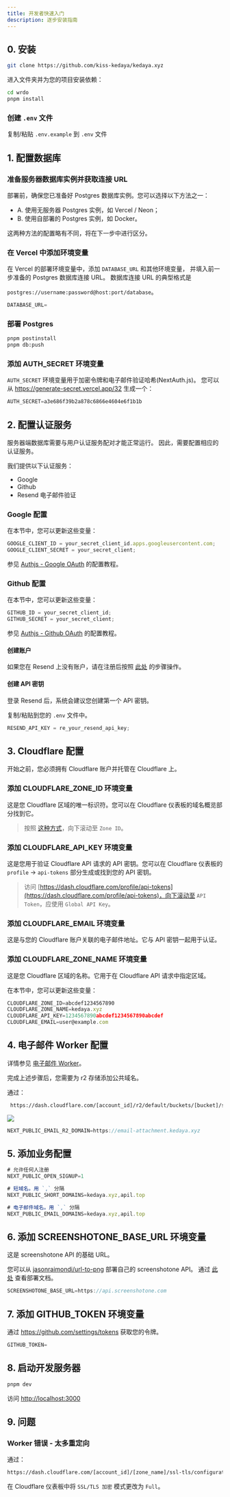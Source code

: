 ```yaml
---
title: 开发者快速入门
description: 逐步安装指南
---
```


## 0. 安装

```bash
git clone https://github.com/kiss-kedaya/kedaya.xyz
```

进入文件夹并为您的项目安装依赖：

```bash
cd wrdo
pnpm install
```

### 创建 `.env` 文件

复制/粘贴 `.env.example` 到 `.env` 文件

## 1. 配置数据库

### 准备服务器数据库实例并获取连接 URL

部署前，确保您已准备好 Postgres 数据库实例。您可以选择以下方法之一：

- A. 使用无服务器 Postgres 实例，如 Vercel / Neon；
- B. 使用自部署的 Postgres 实例，如 Docker。

这两种方法的配置略有不同，将在下一步中进行区分。

### 在 Vercel 中添加环境变量

在 Vercel 的部署环境变量中，添加 `DATABASE_URL` 和其他环境变量，
并填入前一步准备的 Postgres 数据库连接 URL。
数据库连接 URL 的典型格式是

`postgres://username:password@host:port/database`。

```js title=".env"
DATABASE_URL=
```

### 部署 Postgres

```bash
pnpm postinstall
pnpm db:push
```

### 添加 AUTH_SECRET 环境变量

`AUTH_SECRET` 环境变量用于加密令牌和电子邮件验证哈希(NextAuth.js)。
您可以从 https://generate-secret.vercel.app/32 生成一个：

```js title=".env"
AUTH_SECRET=a3e686f39b2a878c6866e4604e6f1b1b
```

## 2. 配置认证服务

服务器端数据库需要与用户认证服务配对才能正常运行。
因此，需要配置相应的认证服务。

我们提供以下认证服务：

- Google
- Github
- Resend 电子邮件验证

### Google 配置

在本节中，您可以更新这些变量：

```js title=".env"
GOOGLE_CLIENT_ID = your_secret_client_id.apps.googleusercontent.com;
GOOGLE_CLIENT_SECRET = your_secret_client;
```

参见 [Authjs - Google OAuth](https://authjs.dev/getting-started/providers/google) 的配置教程。

### Github 配置

在本节中，您可以更新这些变量：

```js title=".env"
GITHUB_ID = your_secret_client_id;
GITHUB_SECRET = your_secret_client;
```

参见 [Authjs - Github OAuth](https://authjs.dev/getting-started/providers/github) 的配置教程。

#### 创建账户

如果您在 Resend 上没有账户，请在注册后按照 [此处](https://resend.com/signup) 的步骤操作。

#### 创建 API 密钥

登录 Resend 后，系统会建议您创建第一个 API 密钥。

复制/粘贴到您的 `.env` 文件中。

```js
RESEND_API_KEY = re_your_resend_api_key;
```

## 3. Cloudflare 配置

开始之前，您必须拥有 Cloudflare 账户并托管在 Cloudflare 上。

### 添加 CLOUDFLARE_ZONE_ID 环境变量

这是您 Cloudflare 区域的唯一标识符。您可以在 Cloudflare 仪表板的域名概览部分找到它。

> 按照 [这种方式](https://dash.cloudflare.com/Your_Acount_Id/kedaya.xyz)，向下滚动至 `Zone ID`。

### 添加 CLOUDFLARE_API_KEY 环境变量

这是您用于验证 Cloudflare API 请求的 API 密钥。您可以在 Cloudflare 仪表板的 `profile` -> `api-tokens` 部分生成或找到您的 API 密钥。

> 访问 [https://dash.cloudflare.com/profile/api-tokens](https://dash.cloudflare.com/profile/api-tokens)，向下滚动至 `API Token`，应使用 `Global API Key`。

### 添加 CLOUDFLARE_EMAIL 环境变量

这是与您的 Cloudflare 账户关联的电子邮件地址。它与 API 密钥一起用于认证。

### 添加 CLOUDFLARE_ZONE_NAME 环境变量

这是您 Cloudflare 区域的名称。它用于在 Cloudflare API 请求中指定区域。

在本节中，您可以更新这些变量：

```js title=".env"
CLOUDFLARE_ZONE_ID=abcdef1234567890
CLOUDFLARE_ZONE_NAME=kedaya.xyz
CLOUDFLARE_API_KEY=1234567890abcdef1234567890abcdef
CLOUDFLARE_EMAIL=user@example.com
```

## 4. 电子邮件 Worker 配置

详情参见 [电子邮件 Worker](/docs/developer/cloudflare-email-worker)。

完成上述步骤后，您需要为 r2 存储添加公共域名。

通过：

```bash
 https://dash.cloudflare.com/[account_id]/r2/default/buckets/[bucket]/settings
 ```

![](/_static/docs/r2-domain.png)

```js title=".env"
NEXT_PUBLIC_EMAIL_R2_DOMAIN=https://email-attachment.kedaya.xyz
```

## 5. 添加业务配置

```js title=".env"
# 允许任何人注册
NEXT_PUBLIC_OPEN_SIGNUP=1

# 短域名。用 `,` 分隔
NEXT_PUBLIC_SHORT_DOMAINS=kedaya.xyz,apil.top

# 电子邮件域名。用 `,` 分隔
NEXT_PUBLIC_EMAIL_DOMAINS=kedaya.xyz,apil.top
```

## 6. 添加 SCREENSHOTONE_BASE_URL 环境变量

这是 screenshotone API 的基础 URL。

您可以从 [jasonraimondi/url-to-png](https://github.com/jasonraimondi/url-to-png) 部署自己的 screenshotone API。
通过 [此处](https://jasonraimondi.github.io/url-to-png/) 查看部署文档。

```js title=".env"
SCREENSHOTONE_BASE_URL=https://api.screenshotone.com
```

## 7. 添加 GITHUB_TOKEN 环境变量

通过 https://github.com/settings/tokens 获取您的令牌。

```js title=".env"
GITHUB_TOKEN=
```
## 8. 启动开发服务器

```bash
pnpm dev
```
访问 [http://localhost:3000](http://localhost:3000)


## 9. 问题

### Worker 错误 - 太多重定向

通过：

```bash
https://dash.cloudflare.com/[account_id]/[zone_name]/ssl-tls/configuration
```

在 Cloudflare 仪表板中将 `SSL/TLS 加密` 模式更改为 `Full`。